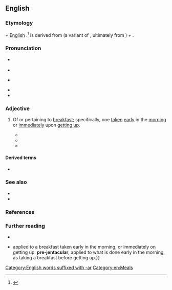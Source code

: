 ==English==
{{was wotd|2022|March|18}}

===Etymology===
{{root|en|ine-pro|*h₁yaǵ-|*-lós}}
{{lbor|en|la|iēntāculum|t=breakfast (particularly taken right after getting up)}} + [[w:English language|English]] {{m|en|-ar|pos={{glossary|suffix}} meaning ‘of, near, or pertaining to’ forming {{glossary|adjective}}s}}.<ref>{{R:OED Online|entry=† jentacular|pos=adj|id=101053|date=June 2019}}</ref> {{m|la||Iēntāculum}} is derived from {{m|la|ientō}} (a variant of {{m|la|ieientō|t=to have breakfast}}, ultimately from {{der|en|ine-pro|*h₁yaǵ-|t=to sacrifice; to worship}}) + {{m|la|-culum|pos={{glossary|diminutive}} suffix}}.

===Pronunciation===
* {{a|RP}} {{IPA|en|/dʒɛnˈtækjʊlə/}}
* {{audio|en|LL-Q1860 (eng)-Vealhurl-jentacular.wav|Audio (Southern England)}}
* {{a|GA}} {{IPA|en|/dʒɛnˈtækjəlɚ/}}
* {{rhymes|en|ækjʊlə(ɹ)}}
* {{hyphenation|en|jen|ta|cul|ar}}

===Adjective===
{{en-adj}}

# {{lb|en|formal|obsolete}} Of or pertaining to [[breakfast#Noun|breakfast]]; specifically, one [[take#Verb|taken]] [[early]] in the [[morning]] or [[immediately]] upon [[get up|getting up]].
#: {{ux|en|I took a post-'''jentacular''' walk to settle my stomach.}}
#* {{quote-book|en|year=1810 |title=The New Family Receipt-Book. Containing Seven Hundred Truly Valuable. Receipts in various branches of Domestic Economy |author=|page=85 |ISBN=|passage=To valetudinarians and others the following method of making coffee for breakfast is earnestly recommended, as a most wholesome and pleasant '''jentacular''' beverage, first ordered by an able physician.}}
#* {{quote-journal|en|year=1860|month=May-October|work=Macmillan's Magazine |title=Loch-Na_Diomhair — The Lake of the Secret |author=George Cupples|volume=2|page=22|passage=On Ickerson's part, with the help of " a few post-'''jentacular''' inhalations," as he in his colossal manner was pleased to phrase it, "from that fragrant weed which so propitiates clearness of thought, and tends to promote equanimity in action."}}
#* {{quote-journal|en|year=1861|month=October|work=Baily's magazine of sports and pastimes |title=From Oxford to St. George's |author=|volume=2|page=20|passage=Nature is nature ; ignore her if you will ; so Grey, like a sensible man, went to work, ''con amore'', at his '''jentacular''' meal.}}

====Derived terms====
* {{l|en|antejentacular}}

===See also===
* {{l|en|prandial}}
* {{l|en|breakfast}}

===References===
<references/>

===Further reading===
* {{pedia|breakfast}}
* {{cite-book|author=James Stormonth|entry=jentacular|title=Etymological and Pronouncing Dictionary of the English Language{{nb...|Including a Very Copious Selection of Scientific Terms for Use in Schools and Colleges and as a Book of General Reference [...] Fifth Edition, Revised with a New and Enlarged Supplement}}|edition=5th|location=Edinburgh; London|publisher=[[w:Blackwood (publishing house)|William Blackwood and Sons]]|year=1879|page=755|pageurl=https://books.google.com/books?id=J2kCAAAAQAAJ&pg=PA755|column=2|oclc=1169937611|passage='''jentacular''',<!--bold in original--> {{...}} applied to a breakfast taken early in the morning, or immediately on getting up: '''pre-jentacular''',<!--bold in original--> applied to what is done early in the morning, as taking a breakfast before getting up.}}

[[Category:English words suffixed with -ar]]
[[Category:en:Meals]]